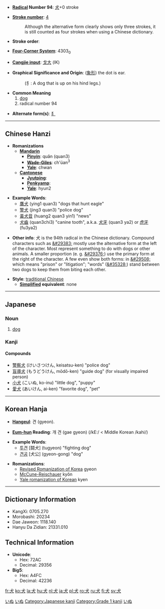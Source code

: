 * '''[[Wiktionary:Chinese radical index| Radical]] Number 94''': [[Wiktionary:Chinese radical index 犬|犬]]+0 stroke

* '''[[Wiktionary:Chinese total strokes index|Stroke number]]''': [[Wiktionary:Chinese total strokes index 4|4]]
*: Although the alternative form clearly shows only three strokes, it is still counted as four strokes when using a Chinese dictionary.

* '''Stroke order''': 

* '''[[Wiktionary:Chinese four corner index|Four-Corner System]]''': 4303<sub>0</sub>

* '''[[Wiktionary:Chinese Cangjie index|Cangjie input]]''': [[戈]][[大]] (IK)

* '''Graphical Significance and Origin''': ([[象形]]) the dot is ear.
*: (犭: A dog that is up on his hind legs.)

* '''Common Meaning'''
*# [[dog]]
*# radical number 94

* '''Alternate form(s)''': [[犭]]

----

== Chinese Hanzi ==

* '''Romanizations'''
** '''[[Mandarin]]'''
*** '''[[Pinyin]]''': quǎn (quan3)
*** '''[[Wade-Giles]]''': ch'üan<sup>3</sup>
*** '''[[Yale]]''': chwan
** '''[[Cantonese]]'''
*** '''[[Jyutping]]''':
*** '''[[Penkyamp]]''': 
*** '''[[Yale]]''': hyun2

* '''Example Words''': 
** [[鷹犬]] (ying1 quan3) "dogs that hunt eagle"
** [[警犬]] (jing3 quan3) "police dog"
** [[黃犬音]] (huang2 quan3 yin1) "news"
** [[犬齒]] (quan3chi3) "canine tooth", a.k.a. [[犬牙]] (quan3 ya2) or [[虎牙]] (fu3ya2)

* '''Other info''': &#29356; is the 94th radical in the Chinese dictionary.  Compound characters such as [[&#29383;]] mostly use the alternative form at the left of the character.  Most represent something to do with dogs or other animals. A smaller proportion (e. g. [[&#29376;]]) use the primary form at the right of the character.  A few even show both forms: in [[&#29508;]] which means "prison" or "litigation"; "words" ([[&#35328;]])  stand between two dogs to keep them from biting each other.

* '''Style''': [[traditional Chinese]]
** '''[[simplified Chinese | Simplified]] equivalent''': none

----

== Japanese ==
===Noun===
{{janoun|いぬ|inu}}
#[[dog]]

===Kanji===
{{kanji|[[けん]] ([[ken]])|[[いぬ]] ([[inu]])}}

====Compounds====
*[[警察犬]] (けいさつけん, keisatsu-ken) "police dog"
*[[盲導犬]] (もうどうけん, mōdō-ken) "guide dog" (for visually impaired person)
*[[小犬]] (こいぬ, ko-inu) "little dog", "puppy"
*[[愛犬]] (あいけん, ai-ken) "favorite dog", "pet"

----

== Korean Hanja ==

* '''[[Hangeul]]''': 견 (gyeon). 

* '''[[Eum-hun]] Reading''': 개 견 (gae gyeon) (/kE:/ < Middle Korean /kahi/)

* '''Example Words''': 
** [[투견]] [鬪犬] (tugyeon) "fighting dog"
** [[견공]] [犬公] (gyeon-gong) "dog"

* '''Romanizations''':
** [[Revised Romanization of Korea]] gyeon
** [[McCune-Reischauer]] ky&#335;n
** [[Yale romanization of Korean]] kyen

----

== Dictionary Information ==

* KangXi: 0705.270
* Morobashi: 20234
* Dae Jaweon: 1118.140
* Hanyu Da Zidian: 21331.010

== Technical Information ==

* '''Unicode''':
** Hex: 72AC
** Decimal: 29356
* '''Big5''':
** Hex: A4FC
** Decimal: 42236

[[Category:Japanese language|いぬ]]
[[Category:Japanese nouns|いぬ]]
[[Category:Japanese kanji]]
[[Category:Grade 1 kanji]]
[[Category:ja:Mammals|いぬ]]

[[fr:犬]]
[[ko:犬]]
[[la:犬]]
[[hu:犬]]
[[nl:犬]]
[[ja:犬]]
[[pl:犬]]
[[ro:犬]]
[[ru:犬]]
[[fi:犬]]
[[sv:犬]]